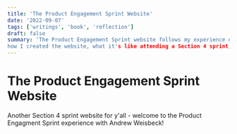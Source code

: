 ```yaml
---
title: 'The Product Engagement Sprint Website'
date: '2022-09-07'
tags: ['writings', 'book', 'reflection']
draft: false
summary: 'The Product Engagement Sprint website follows my experience during another Section 4 sprint. Learn more about
how I created the website, what it's like attending a Section 4 sprint, and how I completed all the work.'
---
```


# The Product Engagement Sprint Website

Another Section 4 sprint website for y'all - welcome to the Product Engagment Sprint experience with Andrew Weisbeck!
